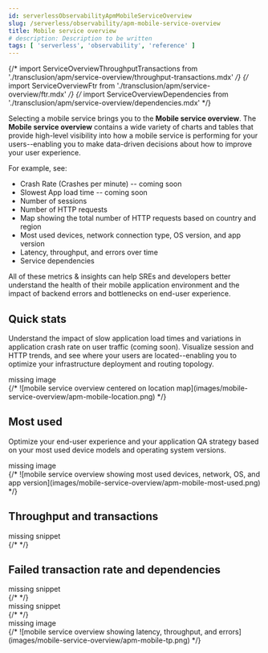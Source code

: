 ```yaml
---
id: serverlessObservabilityApmMobileServiceOverview
slug: /serverless/observability/apm-mobile-service-overview
title: Mobile service overview
# description: Description to be written
tags: [ 'serverless', 'observability', 'reference' ]
---
```



{/* import ServiceOverviewThroughputTransactions from './transclusion/apm/service-overview/throughput-transactions.mdx' */}
{/* import ServiceOverviewFtr from './transclusion/apm/service-overview/ftr.mdx' */}
{/* import ServiceOverviewDependencies from './transclusion/apm/service-overview/dependencies.mdx' */}

<div id="mobile-service-overview"></div>

Selecting a mobile service brings you to the **Mobile service overview**.
The **Mobile service overview** contains a wide variety of charts and tables that provide
high-level visibility into how a mobile service is performing for your users--enabling you
to make data-driven decisions about how to improve your user experience.

For example, see:

* Crash Rate (Crashes per minute) -- coming soon
* Slowest App load time -- coming soon
* Number of sessions
* Number of HTTP requests
* Map showing the total number of HTTP requests based on country and region
* Most used devices, network connection type, OS version, and app version
* Latency, throughput, and errors over time
* Service dependencies

All of these metrics & insights can help SREs and developers better understand the health
of their mobile application environment and the impact of backend errors and bottlenecks on end-user experience.

<div id="mobile-service-stats"></div>

## Quick stats

Understand the impact of slow application load times and variations in application crash rate on user traffic (coming soon).
Visualize session and HTTP trends, and see where your users are located--enabling you to optimize your infrastructure deployment and routing topology.

<div style={{ backgroundColor: "#F1F4FA", width: "100%", height: "250px", textAlign: "center", paddingTop: "110px", marginBottom: "20px" }}><DocIcon type="image" title="missing image"/> missing image</div>
{/* ![mobile service overview centered on location map](images/mobile-service-overview/apm-mobile-location.png) */}

<div id="mobile-service-most-used"></div>

## Most used

Optimize your end-user experience and your application QA strategy based on your most used device models and operating system versions.

<div style={{ backgroundColor: "#F1F4FA", width: "100%", height: "250px", textAlign: "center", paddingTop: "110px", marginBottom: "20px" }}><DocIcon type="image" title="missing image"/> missing image</div>
{/* ![mobile service overview showing most used devices, network, OS, and app version](images/mobile-service-overview/apm-mobile-most-used.png) */}

<div id="mobile-throughput-transactions"></div>

## Throughput and transactions

<div style={{ backgroundColor: "#F1F4FA", width: "100%", height: "250px", textAlign: "center", paddingTop: "110px", marginBottom: "20px" }}><DocIcon type="documents" title="missing snippet"/> missing snippet</div>
{/* <ServiceOverviewThroughputTransactions  /> */}


<div id="mobile-error-and-dependencies"></div>

## Failed transaction rate and dependencies

<div style={{ backgroundColor: "#F1F4FA", width: "100%", height: "250px", textAlign: "center", paddingTop: "110px", marginBottom: "20px" }}><DocIcon type="documents" title="missing snippet"/> missing snippet</div>
{/* <ServiceOverviewFtr  /> */}


<div style={{ backgroundColor: "#F1F4FA", width: "100%", height: "250px", textAlign: "center", paddingTop: "110px", marginBottom: "20px" }}><DocIcon type="documents" title="missing snippet"/> missing snippet</div>
{/* <ServiceOverviewDependencies  /> */}


<div style={{ backgroundColor: "#F1F4FA", width: "100%", height: "250px", textAlign: "center", paddingTop: "110px", marginBottom: "20px" }}><DocIcon type="image" title="missing image"/> missing image</div>
{/* ![mobile service overview showing latency, throughput, and errors](images/mobile-service-overview/apm-mobile-tp.png) */}